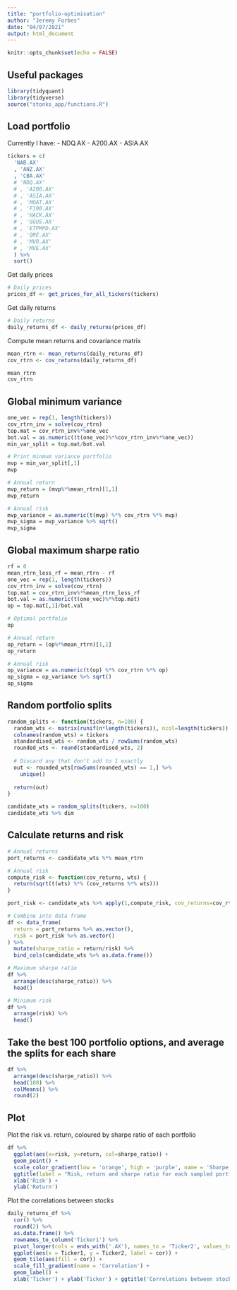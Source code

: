 ```yaml
---
title: "portfolio-optimisation"
author: "Jeremy Forbes"
date: "04/07/2021"
output: html_document
---
```


```r
knitr::opts_chunk$set(echo = FALSE)
```

## Useful packages

```r
library(tidyquant)
library(tidyverse)
source("stonks_app/functions.R")
```

## Load portfolio

Currently I have:
- NDQ.AX
- A200.AX
- ASIA.AX

```r
tickers = c(
  'NAB.AX'
  , 'ANZ.AX'
  , 'CBA.AX'
  # 'NDQ.AX'
  # , 'A200.AX'
  # , 'ASIA.AX'
  # , 'MOAT.AX'
  # , 'F100.AX'
  # , 'HACK.AX'
  # , 'GGUS.AX'
  # , 'ETPMPD.AX'
  # , 'QRE.AX'
  # , 'MVR.AX'
  # , 'MVE.AX'
  ) %>%
  sort()
```

Get daily prices

```r
# Daily prices
prices_df <- get_prices_for_all_tickers(tickers)
```

Get daily returns

```r
# Daily returns
daily_returns_df <- daily_returns(prices_df)
```

Compute mean returns and covariance matrix

```r
mean_rtrn <- mean_returns(daily_returns_df)
cov_rtrn <- cov_returns(daily_returns_df)

mean_rtrn
cov_rtrn
```



## Global minimum variance

```r
one_vec = rep(1, length(tickers))
cov_rtrn_inv = solve(cov_rtrn)
top.mat = cov_rtrn_inv%*%one_vec
bot.val = as.numeric((t(one_vec)%*%cov_rtrn_inv%*%one_vec))
min_var_split = top.mat/bot.val

# Print minmum variance portfolio
mvp = min_var_split[,1]
mvp

# Annual return
mvp_return = (mvp%*%mean_rtrn)[1,1]
mvp_return

# Annual risk
mvp_variance = as.numeric(t(mvp) %*% cov_rtrn %*% mvp)
mvp_sigma = mvp_variance %>% sqrt()
mvp_sigma
```


## Global maximum sharpe ratio

```r
rf = 0
mean_rtrn_less_rf = mean_rtrn - rf
one_vec = rep(1, length(tickers))
cov_rtrn_inv = solve(cov_rtrn)
top.mat = cov_rtrn_inv%*%mean_rtrn_less_rf
bot.val = as.numeric(t(one_vec)%*%top.mat)
op = top.mat[,1]/bot.val

# Optimal portfolio
op

# Annual return
op_return = (op%*%mean_rtrn)[1,1]
op_return

# Annual risk
op_variance = as.numeric(t(op) %*% cov_rtrn %*% op)
op_sigma = op_variance %>% sqrt()
op_sigma
```


## Random portfolio splits

```r
random_splits <- function(tickers, n=100) {
  random_wts <- matrix(runif(n*length(tickers)), ncol=length(tickers))
  colnames(random_wts) = tickers
  standardised_wts <- random_wts / rowSums(random_wts)
  rounded_wts <- round(standardised_wts, 2)
  
  # Discard any that don't add to 1 exactly
  out <- rounded_wts[rowSums(rounded_wts) == 1,] %>% 
    unique()
  
  return(out)
}
```


```r
candidate_wts = random_splits(tickers, n=100)
candidate_wts %>% dim
```

## Calculate returns and risk

```r
# Annual returns
port_returns <- candidate_wts %*% mean_rtrn
```

```r
# Annual risk
compute_risk <- function(cov_returns, wts) {
  return(sqrt(t(wts) %*% (cov_returns %*% wts)))
}

port_risk <- candidate_wts %>% apply(1,compute_risk, cov_returns=cov_rtrn)
```

```r
# Combine into data frame
df <- data_frame(
  return = port_returns %>% as.vector(),
  risk = port_risk %>% as.vector()
) %>% 
  mutate(sharpe_ratio = return/risk) %>% 
  bind_cols(candidate_wts %>% as.data.frame())
```

```r
# Maximum sharpe ratio
df %>% 
  arrange(desc(sharpe_ratio)) %>% 
  head()
```


```r
# Minimum risk
df %>% 
  arrange(risk) %>% 
  head()
```


## Take the best 100 portfolio options, and average the splits for each share

```r
df %>% 
  arrange(desc(sharpe_ratio)) %>% 
  head(100) %>% 
  colMeans() %>% 
  round(2)
```



## Plot

Plot the risk vs. return, coloured by sharpe ratio of each portfolio

```r
df %>% 
  ggplot(aes(x=risk, y=return, col=sharpe_ratio)) +
  geom_point() +
  scale_color_gradient(low = 'orange', high = 'purple', name = 'Sharpe ratio') +
  ggtitle(label = "Risk, return and sharpe ratio for each sampled portfolio") +
  xlab('Risk') +
  ylab('Return')
```

Plot the correlations between stocks

```r
daily_returns_df %>% 
  cor() %>% 
  round(2) %>% 
  as.data.frame() %>% 
  rownames_to_column('Ticker1') %>% 
  pivot_longer(cols = ends_with('.AX'), names_to = 'Ticker2', values_to = 'cor') %>% 
  ggplot(aes(x = Ticker1, y = Ticker2, label = cor)) + 
  geom_tile(aes(fill = cor)) + 
  scale_fill_gradient(name = 'Correlation') +
  geom_label() +
  xlab('Ticker') + ylab('Ticker') + ggtitle('Correlations between stocks')
```

